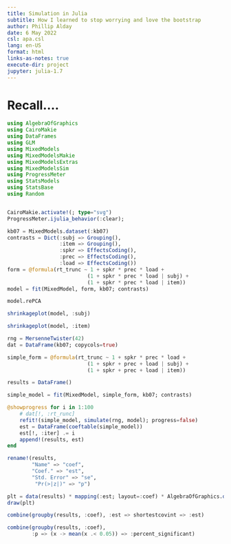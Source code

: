 ```yaml
---
title: Simulation in Julia
subtitle: How I learned to stop worrying and love the bootstrap
author: Phillip Alday
date: 6 May 2022
csl: apa.csl
lang: en-US
format: html
links-as-notes: true
execute-dir: project
jupyter: julia-1.7
---
```


# Recall....

```julia
using AlgebraOfGraphics
using CairoMakie
using DataFrames
using GLM
using MixedModels
using MixedModelsMakie
using MixedModelsExtras
using MixedModelsSim
using ProgressMeter
using StatsModels
using StatsBase
using Random


CairoMakie.activate!(; type="svg")
ProgressMeter.ijulia_behavior(:clear);
```


```julia
kb07 = MixedModels.dataset(:kb07)
contrasts = Dict(:subj => Grouping(),
                 :item => Grouping(),
                 :spkr => EffectsCoding(),
                 :prec => EffectsCoding(),
                 :load => EffectsCoding())
form = @formula(rt_trunc ~ 1 + spkr * prec * load +
                          (1 + spkr * prec * load | subj) +
                          (1 + spkr * prec * load | item))
model = fit(MixedModel, form, kb07; contrasts)
```

```julia
model.rePCA
```


```julia
shrinkageplot(model, :subj)
```


```julia
shrinkageplot(model, :item)
```


```julia
rng = MersenneTwister(42)
dat = DataFrame(kb07; copycols=true)

simple_form = @formula(rt_trunc ~ 1 + spkr * prec * load +
                          (1 + spkr + prec + load | subj) +
                          (1 + spkr + prec + load | item))

results = DataFrame()

simple_model = fit(MixedModel, simple_form, kb07; contrasts)

@showprogress for i in 1:100
    # dat[!, :rt_runc]
    refit!(simple_model, simulate(rng, model); progress=false)
    est = DataFrame(coeftable(simple_model))
    est[!, :iter] .= i
    append!(results, est)
end

rename!(results,
        "Name" => "coef",
        "Coef." => "est",
        "Std. Error" => "se",
         "Pr(>|z|)" => "p")
```

```julia
plt = data(results) * mapping(:est; layout=:coef) * AlgebraOfGraphics.density()
draw(plt)
```

```julia
combine(groupby(results, :coef), :est => shortestcovint => :est)
```


```julia
combine(groupby(results, :coef),
        :p => (x -> mean(x .< 0.05)) => :percent_significant)
```

